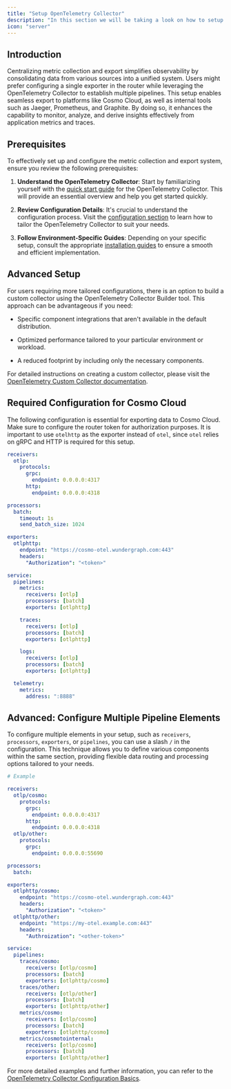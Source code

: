 ---
title: "Setup OpenTelemetry Collector"
description: "In this section we will be taking a look on how to setup and configure your own collector to export metrics to cosmo cloud."
icon: "server"
---

## Introduction

Centralizing metric collection and export simplifies observability by consolidating data from various sources into a unified system. Users might prefer configuring a single exporter in the router while leveraging the OpenTelemetry Collector to establish multiple pipelines. This setup enables seamless export to platforms like Cosmo Cloud, as well as internal tools such as Jaeger, Prometheus, and Graphite. By doing so, it enhances the capability to monitor, analyze, and derive insights effectively from application metrics and traces.

## Prerequisites

To effectively set up and configure the metric collection and export system, ensure you review the following prerequisites:

1. **Understand the OpenTelemetry Collector**: Start by familiarizing yourself with the [quick start guide](https://opentelemetry.io/docs/collector/quick-start/) for the OpenTelemetry Collector. This will provide an essential overview and help you get started quickly.

2. **Review Configuration Details**: It's crucial to understand the configuration process. Visit the [configuration section](https://opentelemetry.io/docs/collector/configuration/) to learn how to tailor the OpenTelemetry Collector to suit your needs.

3. **Follow Environment-Specific Guides**: Depending on your specific setup, consult the appropriate [installation guides](https://opentelemetry.io/docs/collector/installation/) to ensure a smooth and efficient implementation.


## Advanced Setup

For users requiring more tailored configurations, there is an option to build a custom collector using the OpenTelemetry Collector Builder tool. This approach can be advantageous if you need:

* Specific component integrations that aren't available in the default distribution.

* Optimized performance tailored to your particular environment or workload.

* A reduced footprint by including only the necessary components.

For detailed instructions on creating a custom collector, please visit the [OpenTelemetry Custom Collector documentation](https://opentelemetry.io/docs/collector/custom-collector/).


## Required Configuration for Cosmo Cloud

The following configuration is essential for exporting data to Cosmo Cloud. Make sure to configure the router token for authorization purposes. It is important to use `otelhttp` as the exporter instead of `otel`, since `otel` relies on gRPC and HTTP is required for this setup.

```yaml
receivers:
  otlp:
    protocols:
      grpc:
        endpoint: 0.0.0.0:4317
      http:
        endpoint: 0.0.0.0:4318

processors:
  batch:
    timeout: 1s
    send_batch_size: 1024

exporters:
  otlphttp:
    endpoint: "https://cosmo-otel.wundergraph.com:443"
    headers:
      "Authorization": "<token>"

service:
  pipelines:
    metrics:
      receivers: [otlp]
      processors: [batch]
      exporters: [otlphttp]

    traces:
      receivers: [otlp]
      processors: [batch]
      exporters: [otlphttp]

    logs:
      receivers: [otlp]
      processors: [batch]
      exporters: [otlphttp]

  telemetry:
    metrics:
      address: ":8888"
```

## Advanced: Configure Multiple Pipeline Elements

To configure multiple elements in your setup, such as `receivers`, `processors`, `exporters`, or `pipelines`, you can use a slash `/` in the configuration. This technique allows you to define various components within the same section, providing flexible data routing and processing options tailored to your needs.

```yaml
# Example

receivers:
  otlp/cosmo:
    protocols:
      grpc:
        endpoint: 0.0.0.0:4317
      http:
        endpoint: 0.0.0.0:4318
  otlp/other:
    protocols:
      grpc:
        endpoint: 0.0.0.0:55690

processors:
  batch:

exporters:
  otlphttp/cosmo:
    endpoint: "https://cosmo-otel.wundergraph.com:443"
    headers:
      "Authorization": "<token>"
  otlphttp/other:
    endpoint: "https://my-otel.example.com:443"
    headers:
      "Authroization": "<other-token>"

service:
  pipelines:
    traces/cosmo:
      receivers: [otlp/cosmo]
      processors: [batch]
      exporters: [otlphttp/cosmo]
    traces/other:
      receivers: [otlp/other]
      processors: [batch]
      exporters: [otlphttp/other]
    metrics/cosmo:
      receivers: [otlp/cosmo]
      processors: [batch]
      exporters: [otlphttp/cosmo]
    metrics/cosmotointernal:
      receivers: [otlp/cosmo]
      processors: [batch]
      exporters: [otlphttp/other]
```

For more detailed examples and further information, you can refer to the [OpenTelemetry Collector Configuration Basics](https://opentelemetry.io/docs/collector/configuration/#basics).

